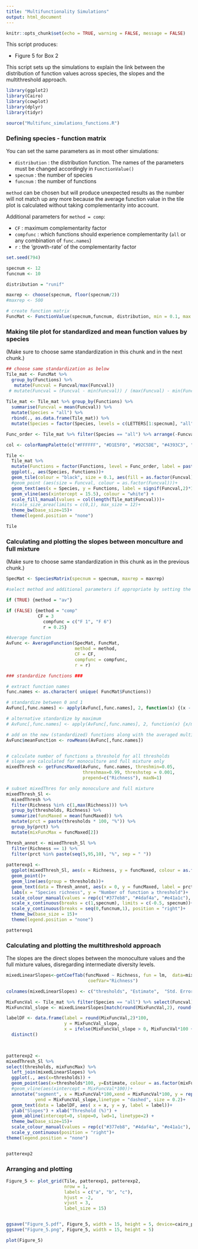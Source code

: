 ```yaml
---
title: "Multifunctionality Simulations"
output: html_document
---
```


```r
knitr::opts_chunk$set(echo = TRUE, warning = FALSE, message = FALSE)

```

This script produces:

+ Figure 5 for Box 2

This script sets up the simulations to explain the link between the distribution of function values across species, the slopes and the multithreshold approach. 



```r

library(ggplot2)
library(Cairo)
library(cowplot)
library(dplyr)
library(tidyr)

source("Multifunc_simulations_functions.R")
```


### Defining species - function matrix

You can set the same parameters as in most other simulations:

+ `distribution` : the distribution function. The names of the parameters must be changed accordingly in `FunctionValue()`
+ `specnum` : the number of species
+ `funcnum` : the number of functions 

`method` can be chosen but will produce unexpected results as the number will not match up any more because the average function value in the tile plot is calculated without taking complementarity into account. 

Additional parameters for `method = comp`:

+ `CF` : maximum complementarity factor 
+ `compfunc` : which functions should experience complementarity (`all` or any combination of `func.names`)
+ `r` : the 'growth-rate' of the complementarity factor

```r
set.seed(794)

specnum <- 12
funcnum <- 10

distribution = "runif"

maxrep <- choose(specnum, floor(specnum/2))
#maxrep <- 500

# create function matrix
FuncMat <- FunctionValue(specnum,funcnum, distribution, min = 0.1, max = 1)
```

### Making tile plot for standardized and mean function values by species

(Make sure to choose same standardization in this chunk and in the next chunk.)

```r
## choose same standardization as below
Tile_mat <- FuncMat %>%
  group_by(Functions) %>%
   mutate(Funcval = Funcval/max(Funcval))
 # mutate(Funcval = (Funcval - min(Funcval)) / (max(Funcval) - min(Funcval)))
  
Tile_mat <- Tile_mat %>% group_by(Functions) %>% 
  summarise(Funcval = mean(Funcval)) %>% 
  mutate(Species = "all") %>%
  rbind(., as.data.frame(Tile_mat)) %>% 
  mutate(Species = factor(Species, levels = c(LETTERS[1:specnum], "all"))) 

Func_order <- Tile_mat %>% filter(Species == "all") %>% arrange(-Funcval) %>% select(Functions) %>% unlist

col <- colorRampPalette(c("#FFFFFF", "#D1E5F0", "#92C5DE", "#4393C3", "#2166AC", "#053061"))

Tile <- 
  Tile_mat %>% 
  mutate(Functions = factor(Functions, level = Func_order, label = paste("F", funcnum : 1, sep = " "))) %>% 
  ggplot(., aes(Species, Functions))+
  geom_tile(colour = "black", size = 0.1, aes(fill = as.factor(Funcval)))+
  #geom_point (aes(size = Funcval, colour = as.factor(Funcval)))+
  geom_text(aes(x = Species, y = Functions, label = signif(Funcval,2)*100), size = 4, colour = "#323232")+
  geom_vline(aes(xintercept = 15.5), colour = "white") +
  scale_fill_manual(values = col(length(Tile_mat$Funcval)))+
  #scale_size_area(limits = c(0,1), max_size = 12)+
  theme_bw(base_size=15)+
  theme(legend.position = "none")

Tile

```

### Calculating and plotting the slopes between monculture and full mixture

(Make sure to choose same standardization in this chunk as in the previous chunk.)

```r

SpecMat <- SpeciesMatrix(specnum = specnum, maxrep = maxrep)

#select method and additional parameters if appropriate by setting the `if` statement to `TRUE`

if (TRUE) {method = "av"}

if (FALSE) {method = "comp"
            CF = 3
              compfunc = c("F 1", "F 6")
              r = 0.25}

#Average function
AvFunc <- AverageFunction(SpecMat, FuncMat,
                          method = method, 
                          CF = CF, 
                          compfunc = compfunc,
                          r = r)

### standardize functions ###

# extract function names
func.names <- as.character( unique( FuncMat$Functions))

# standardize between 0 and 1
AvFunc[,func.names] <- apply(AvFunc[,func.names], 2, function(x) {(x - min(x)) / (max(x) - min(x))})

# alternative standardize by maximum
# AvFunc[,func.names] <- apply(AvFunc[,func.names], 2, function(x) {x/max(x)})

# add on the new (standardized) functions along with the averaged multifunctional index
AvFunc$meanFunction <- rowMeans(AvFunc[,func.names])


# calculate number of functions ≥ threshold for all thresholds 
# slope are calculated for monoculture and full mixture only
mixedThresh <- getFuncsMaxed(AvFunc, func.names, threshmin=0.05,
                             threshmax=0.99, threshstep = 0.001,
                             prepend=c("Richness"), maxN=1)

# subset mixedThres for only monoculure and full mixture
mixedThresh_Sl <- 
  mixedThresh %>% 
  filter(Richness %in% c(1,max(Richness))) %>% 
  group_by(thresholds, Richness) %>% 
  summarize(funcMaxed = mean(funcMaxed)) %>% 
  mutate(prct = paste(thresholds * 100, "%")) %>% 
  group_by(prct) %>% 
  mutate(mixFuncMax = funcMaxed[2]) 

Thresh_annot <- mixedThresh_Sl %>% 
  filter(Richness == 1) %>% 
  filter(prct %in% paste(seq(5,95,10), "%", sep = " "))
    
patterexp1 <-
  ggplot(mixedThresh_Sl, aes(x = Richness, y = funcMaxed, colour = as.factor(mixFuncMax)))+
  geom_point()+
  geom_line(aes(group = thresholds))+
  geom_text(data = Thresh_annot, aes(x = 0, y = funcMaxed, label = prct), colour = "black")+
  labs(x = "Species richness", y = "Number of function ≥ threshold")+
  scale_colour_manual(values = rep(c("#377eb8", "#4daf4a", "#e41a1c"), funcnum))+
  scale_x_continuous(breaks = c(1,specnum), limits = c(-0.5, specnum))+
  scale_y_continuous(breaks = seq(0,funcnum,1), position = "right")+
  theme_bw(base_size = 15)+
  theme(legend.position = "none")

patterexp1
```


### Calculating and plotting the multithreshold approach

The slopes are the direct slopes between the monoculture values and the full mixture values, disregarding intermediate diversity levels.

```r
mixedLinearSlopes<-getCoefTab(funcMaxed ~ Richness, fun = lm,  data=mixedThresh_Sl, 
                               coefVar="Richness")

colnames(mixedLinearSlopes) <- c("thresholds", "Estimate",  "Std. Error", "t value", "Pr(>|t|)")

MixFuncVal <- Tile_mat %>% filter(Species == "all") %>% select(Funcval) %>% unique %>% round(.,2) %>% unlist
MixFuncVal_slope <- mixedLinearSlopes[match(round(MixFuncVal,2), round(mixedLinearSlopes$thresholds,2)),]$Estimate

labelDF <- data.frame(label = round(MixFuncVal,2)*100,
                      y = MixFuncVal_slope,
                      x = ifelse(MixFuncVal_slope > 0, MixFuncVal*100 + 6, MixFuncVal*100 - 6)) %>% 
  distinct()
  


patterexp2 <- 
mixedThresh_Sl %>% 
select(thresholds, mixFuncMax) %>% 
  left_join(mixedLinearSlopes) %>% 
  ggplot(., aes(x=thresholds)) +
  geom_point(aes(x=thresholds*100, y=Estimate, colour = as.factor(mixFuncMax)))+
  #geom_vline(aes(xintercept = MixFuncVal*100))+
  annotate("segment", x = MixFuncVal*100,xend = MixFuncVal*100, y = rep(0, funcnum),
           yend = MixFuncVal_slope,linetype = "dashed", size = 0.2)+
  geom_text(data = labelDF, aes( x = x, y = y, label = label))+
  ylab("Slopes") + xlab("Threshold (%)") +
  geom_abline(intercept=0, slope=0, lwd=1, linetype=2) + 
  theme_bw(base_size=15)+
  scale_colour_manual(values = rep(c("#377eb8", "#4daf4a", "#e41a1c"), funcnum))+
  scale_y_continuous(position = "right")+
theme(legend.position = "none")


patterexp2
```


### Arranging and plotting

```r
Figure_5 <- plot_grid(Tile, patterexp1, patterexp2,
                      nrow = 1,
                      labels = c("a", "b", "c"),
                      hjust = -2,
                      vjust = 3,
                      label_size = 15)


ggsave("Figure_5.pdf", Figure_5, width = 15, height = 5, device=cairo_pdf)
ggsave("Figure_5.png", Figure_5, width = 15, height = 5)

plot(Figure_5)



```


